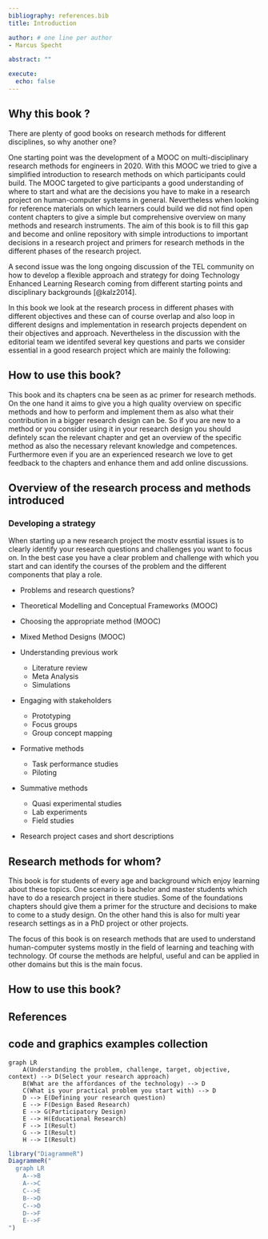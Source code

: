 ```yaml
---
bibliography: references.bib
title: Introduction

author: # one line per author
- Marcus Specht

abstract: ""

execute: 
  echo: false
---
```


## Why this book ? {#intro}

There are plenty of good books on research methods for different disciplines, so why another one?


One starting point was the development of a MOOC on multi-disciplinary research methods for engineers in 2020. With this MOOC we tried to give a simplified introduction to research methods on which participants could build. The MOOC targeted to give participants a good understanding of where to start and what are the decisions you have to make in a research project on human-computer systems in general. Nevertheless when looking for reference materials on which learners could build we did not find open content chapters to give a simple but comprehensive overview on many methods and research instruments. The aim of this book is to fill this gap and become and online repository with simple introductions to important decisions in a research project and primers for research methods in the different phases of the research project.

A second issue was the long ongoing discussion of the TEL community on how to develop a flexible approach and strategy for doing Technology Enhanced Learning Research coming from different starting points and disciplinary backgrounds [@kalz2014].

In this book we look at the research process in different phases with different objectives and these can of course overlap and also loop in different designs and implementation in research projects dependent on their objectives and approach. Nevertheless in the discussion with the editorial team we identifed several key questions and parts we consider essential in a good research project which are mainly the following:


## How to use this book?

  This book and its chapters cna be seen as ac primer for research methods. On the one hand it aims to give you a high quality overview on specific methods and how to perform and implement them as also what their contribution in a bigger research design can be. So if you are new to a method or you consider using it in your research design you should defintely scan the relevant chapter and get an overview of the specific method as also the necessary relevant knowledge and competences. Furthermore even if you are an experienced research we love to get feedback to the chapters and enhance them and add online discussions.

## Overview of the research process and methods introduced

### Developing a strategy

When starting up a new research project the mostv essntial issues is to clearly identify your research questions and challenges you want to focus on. In the best case you have a clear problem and challenge with which you start and can identify the courses of the problem and the different components that play a role.

  - Problems and research questions?
  - Theoretical Modelling and Conceptual Frameworks (MOOC)
  - Choosing the appropriate method (MOOC)
  - Mixed Method Designs (MOOC)

- Understanding previous work
  - Literature review
  - Meta Analysis
  - Simulations

- Engaging with stakeholders
  - Prototyping
  - Focus groups
  - Group concept mapping

- Formative methods
  - Task performance studies
  - Piloting

- Summative methods
  - Quasi experimental studies
  - Lab experiments
  - Field studies

- Research project cases and short descriptions


## Research methods for whom?

This book is for students of every age and background which enjoy learning about these topics. One scenario is bachelor and master students which have to do a research project in there studies. Some of the foundations chapters should give them a primer for the structure and decisions to make to come to a study design. On the other hand this is also for multi year research settings as in a PhD project or other projects.

The focus of this book is on research methods that are used to understand human-computer systems mostly in the field of learning and teaching with technology. Of course the methods are helpful, useful and can be applied in other domains but this is the main focus.

## How to use this book?



## References {-}




## code and graphics examples collection



```mermaid
graph LR
    A(Understanding the problem, challenge, target, objective, context) --> D(Select your research approach)
    B(What are the affordances of the technology) --> D
    C(What is your practical problem you start with) --> D
    D --> E(Defining your research question)
    E --> F(Design Based Research)
    E --> G(Participatory Design)
    E --> H(Educational Research)
    F --> I(Result)
    G --> I(Result)
    H --> I(Result)
```

```r
library("DiagrammeR")
DiagrammeR("
  graph LR
    A-->B
    A-->C
    C-->E
    B-->D
    C-->D
    D-->F
    E-->F
")
```

